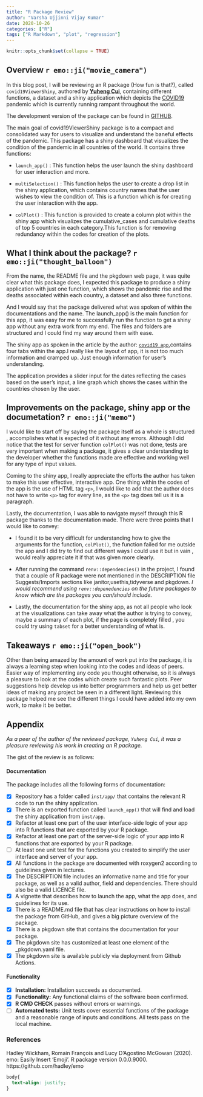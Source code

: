 ```yaml
---
title: "R Package Review"
author: "Varsha Ujjinni Vijay Kumar"
date: 2020-10-26
categories: ["R"]
tags: ["R Markdown", "plot", "regression"]
---
```


```r
knitr::opts_chunk$set(collapse = TRUE)
```

## Overview `r emo::ji("movie_camera")`

In this blog post, I will be reviewing an R package (How fun is that?), called `covid19ViewerShiny`, authored by [**Yuheng Cui**](https://github.com/ycui0008), containing different functions, a dataset and a shiny application which depicts the [COVID19](https://covid19.who.int/) pandemic which is currently running rampant throughout the world.

The development version of the package can be found in [GITHUB](https://github.com/etc5523-2020/r-package-assessment-ycui0008).

The main goal of covid19ViewerShiny package is to a compact and consolidated way for users to visualize and understand the baneful effects of the pandemic. This package has a shiny dashboard that visualizes the condition of the pandemic in all countries of the world. It contains three functions:

- `launch_app()` : This function helps the user launch the shiny dashboard for user interaction and more.

- `multiSelection()` : This function helps the user to create a drop list in the shiny application, which contains country names that the user wishes to view the condition of. This is a function which is for creating the user interaction with the app.

- `colPlot()` : This function is provided to create a column plot within the shiny app which visualizes the cumulative_cases and cumulative deaths of top 5 countries in each category.This function is for removing redundancy within the codes for creation of the plots.

## What I think about the package? `r emo::ji("thought_balloon")`

From the name, the README file and the pkgdown web page, it was quite clear what this package does, I expected this package to produce a shiny application with just one function, which shows the pandemic rise and the deaths associated within each country, a dataset and also three functions. 

And I would say that the package delivered what was spoken of within the documentations and the name. The launch_app() is the main function for this app, it was easy for me to successfully run the function to get a shiny app without any extra work from my end. The files and folders are structured and I could find my way around them with ease.

The shiny app as spoken in the article by the author: [`covid19 app`](https://etc5523-2020.github.io/r-package-assessment-ycui0008/articles/covid19ViewerShiny.html),contains four tabs within the app.I really like the layout of app, it is not too much information and cramped up. Just enough information for user's understanding.

The application provides a slider input for the dates reflecting the cases based on the user's input, a line graph which shows the cases within the countries chosen by the user. 

## Improvements on the package, shiny app or the documetation? `r emo::ji("memo")`

I would like to start off by saying the package itself as a whole is structured , accomplishes what is expected of it without any errors. Although I did notice that the test for server function `colPlot()` was not done, tests are very important when making a package, it gives a clear understanding to the developer whether the functions made are effective and working well for any type of input values. 

Coming to the shiny app, I really appreciate the efforts the author has taken to make this user effective, interactive app. One thing within the codes of the app is the use of HTML tag `<p>`, I would like to add that the author does not have to write `<p>` tag for every line, as the `<p>` tag does tell us it is a paragraph. 

Lastly, the documentation, I was able to navigate myself through this R package thanks to the documentation made. There were three points that I would like to convey:

- I found it to be very difficult for understanding how to give the arguments for the function, `colPlot()`, the function failed for me outside the app and I did try to find out different ways I could use it but in vain , would really appreciate it if that was given more clearly.

- After running the command `renv::dependencies()` in the project, I found that a couple of R package were not mentioned in the DESCRIPTION file Suggests/Imports sections like janitor,usethis,tidyverse and pkgdown. *I would recommend using `renv::depenedencies` on the future packages to know which are the packages you can/should include.*

- Lastly, the documentation for the shiny app, as not all people who look at the visualizations can take away what the author is trying to convey, maybe a summary of each plot, if the page is completely filled , you could try using `tabset` for a better understanding of what is.

## Takeaways `r emo::ji("open_book")`

Other than being amazed by the amount of work put into the package, it is always a learning step when looking into the codes and ideas of peers. Easier way of implementing any code you thought otherwise, so it is always a pleasure to look at the codes which create such fantastic plots. Peer suggestions help develop us into better programmers and help us get better ideas of making any project be seen in a different light. Reviewing this package helped me see the different things I could have added into my own work, to make it be better.

## Appendix

*As a peer of the author of the reviewed package, `Yuheng Cui`, it was a pleasure reviewing his work in creating an R package.*

The gist of the review is as follows:

#### Documentation

The package includes all the following forms of documentation:

- [x] Repository has a folder called `inst/app/` that contains the relevant R code to run the shiny application.
- [x] There is an exported function called `launch_app()` that will find and load the shiny application from `inst/app`.
- [x] Refactor at least one part of the user interface-side logic of your app into R functions that are exported by your R package.
- [x] Refactor at least one part of the server-side logic of your app into R functions that are exported by your R package.
- [ ] At least one unit test for the functions you created to simplify the user interface and server of your app.
- [x] All functions in the package are documented with roxygen2 according to guidelines given in lectures.
- [x] The DESCRIPTION file includes an informative name and title for your package, as well as a valid author, field and dependencies. There should also be a valid LICENCE file.
- [x] A vignette that describes how to launch the app, what the app does, and guidelines for its use.
- [x] There is a README.md file that has clear instructions on how to install the package from GitHub, and gives a big picture overview of the package.
- [x] There is a pkgdown site that contains the documentation for your package.
- [x] The pkgdown site has customized at least one element of the _pkgdown.yaml file.
- [x] The pkgdown site is available publicly via deployment from Github Actions.


#### Functionality

- [x] **Installation:** Installation succeeds as documented.
- [x] **Functionality:** Any functional claims of the software been confirmed.
- [x] **R CMD CHECK** passes without errors or warnings.
- [ ] **Automated tests:** Unit tests cover essential functions of the package
   and a reasonable range of inputs and conditions. All tests pass on the local machine.

#### 

### References

  Hadley Wickham, Romain François and Lucy D'Agostino McGowan (2020). emo: Easily Insert 'Emoji'. R package version 0.0.0.9000.
  https://github.com/hadley/emo


```css
body{
  text-align: justify;
}
```